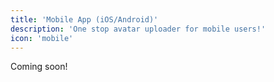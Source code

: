 ```yaml
---
title: 'Mobile App (iOS/Android)'
description: 'One stop avatar uploader for mobile users!'
icon: 'mobile'
---
```


[//]: # (<img)

[//]: # (  style={{ borderRadius: '0.5rem' }})

[//]: # (  src="https://mintlify-assets.b-cdn.net/bigbend.jpg")

[//]: # (/>)

Coming soon!